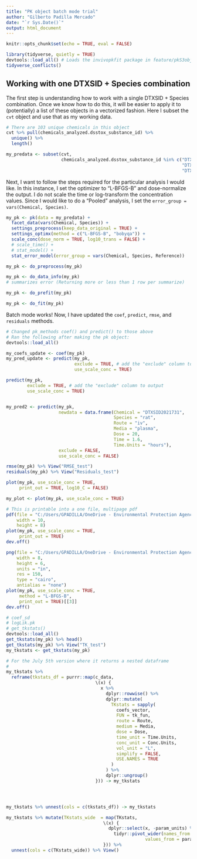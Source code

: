 ```yaml
---
title: "PK object batch mode trial"
author: "Gilberto Padilla Mercado"
date: "`r Sys.Date()`"
output: html_document
---
```


```r
knitr::opts_chunk$set(echo = TRUE, eval = FALSE)

library(tidyverse, quietly = TRUE)
devtools::load_all() # Loads the invivopkfit package in feature/pkS3obj_facet branch
tidyverse_conflicts()
```

## Working with one DTXSID + Species combination

The first step is understanding how to work with a single DTXSID + Species combination.
Once we know how to do this, it will be easier to apply it to (potentially)
a list of these objects in a vectorized fashion.
Here I subset the `cvt` object and use that as my working data.

```r
# There are 103 unique chemicals in this object
cvt %>% pull(chemicals_analyzed.dsstox_substance_id) %>%
  unique() %>%
  length()

my_predata <- subset(cvt,
                     chemicals_analyzed.dsstox_substance_id %in% c("DTXSID0020442",
                                                                   "DTXSID2021731",
                                                                   "DTXSID5032600"))
```

Next, I want to follow the steps required for the particular analysis I would like.
In this instance, I set the optimizer to "L-BFGS-B" and dose-normalize the output.
I do not scale the time or log-transform the concentration values.
Since I would like to do a "Pooled" analysis,
I set the `error_group = vars(Chemical, Species)`.

```r
my_pk <- pk(data = my_predata) +
  facet_data(vars(Chemical, Species)) +
  settings_preprocess(keep_data_original = TRUE) +
  settings_optimx(method = c("L-BFGS-B", "bobyqa")) +
  scale_conc(dose_norm = TRUE, log10_trans = FALSE) +
  # scale_time() +
  # stat_model() + 
  stat_error_model(error_group = vars(Chemical, Species, Reference)) 

my_pk <- do_preprocess(my_pk)

my_pk <- do_data_info(my_pk) 
# summarizes error (Returning more or less than 1 row per summarize)

my_pk <- do_prefit(my_pk)

my_pk <- do_fit(my_pk)
```

Batch mode works! Now, I have updated the `coef`, `predict`, `rmse`, and `residuals`
methods.

```r
# Changed pk_methods coef() and predict() to those above
# Ran the following after making the pk object:
devtools::load_all()

my_coefs_update <- coef(my_pk)
my_pred_update <- predict(my_pk,
                          exclude = TRUE, # add the "exclude" column to output
                          use_scale_conc = TRUE)

predict(my_pk,
        exclude = TRUE, # add the "exclude" column to output
        use_scale_conc = TRUE)


my_pred2 <- predict(my_pk,
                    newdata = data.frame(Chemical = "DTXSID2021731",
                                         Species = "rat",
                                         Route = "iv",
                                         Media = "plasma",
                                         Dose = 20,
                                         Time = 1.6,
                                         Time.Units = "hours"),
                    exclude = FALSE,
                    use_scale_conc = FALSE)

rmse(my_pk) %>% View("RMSE_test")
residuals(my_pk) %>% View("Residuals_test")

```


```r


plot(my_pk, use_scale_conc = TRUE,
     print_out = TRUE, log10_C = FALSE)

my_plot <- plot(my_pk, use_scale_conc = TRUE)

# This is printable into a one file, multipage pdf
pdf(file = "C:/Users/GPADILLA/OneDrive - Environmental Protection Agency (EPA)/Profile/Documents/Code Notes/plotMethod_freeY.pdf",
    width = 10,
    height = 8)
plot(my_pk, use_scale_conc = TRUE,
     print_out = TRUE)
dev.off()

png(file = "C:/Users/GPADILLA/OneDrive - Environmental Protection Agency (EPA)/Profile/Documents/Code Notes/examplePlot.png",
    width = 8,
    height = 6,
    units = "in",
    res = 150,
    type = "cairo",
    antialias = "none")
plot(my_pk, use_scale_conc = TRUE,
     method = "L-BFGS-B",
     print_out = TRUE)[[3]]
dev.off()


```



```r
# coef_sd
# logLik.pk
# get_tkstats()
devtools::load_all()
get_tkstats(my_pk) %>% head()
get_tkstats(my_pk) %>% View("TK_test")
my_tkstats <- get_tkstats(my_pk)

# For the July 5th version where it returns a nested dataframe
# 
my_tkstats %>%
  reframe(tkstats_df = purrr::map(c_data,
                                  \(x) {
                                    x %>%
                                      dplyr::rowwise() %>%
                                      dplyr::mutate(
                                        TKstats = sapply(
                                          coefs_vector,
                                          FUN = tk_fun,
                                          route = Route,
                                          medium = Media,
                                          dose = Dose,
                                          time_unit = Time.Units,
                                          conc_unit = Conc.Units,
                                          vol_unit = "L",
                                          simplify = FALSE,
                                          USE.NAMES = TRUE
                                        )
                                      ) %>%
                                      dplyr::ungroup()
                                  })) -> my_tkstats




my_tkstats %>% unnest(cols = c(tkstats_df)) -> my_tkstats

my_tkstats %>% mutate(TKstats_wide  = map(TKstats,
                                     \(x) {
                                       dplyr::select(x, -param_units) %>%
                                         tidyr::pivot_wider(names_from = param_name,
                                                     values_from = param_value)
                                     })) %>%
  unnest(cols = c(TKstats_wide)) %>% View()

```



